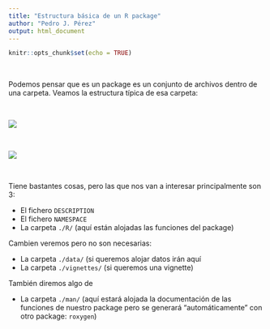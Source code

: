```yaml
---
title: "Estructura básica de un R package"
author: "Pedro J. Pérez"
output: html_document
---
```


```r
knitr::opts_chunk$set(echo = TRUE)
```


<br>

Podemos pensar que es un package es un conjunto de archivos dentro de una carpeta. Veamos la estructura típica de esa carpeta:

<br>

![](https://github.com/perezp44/my_crear_website/tree/master/docs/imagenes/Estructura_final_pkg4albacete.png)

<br>

![](./imagenes/Estructura_final_pkg4albacete.png)


<br>

Tiene bastantes cosas, pero las que nos van a interesar principalmente son 3:


  - El fichero `DESCRIPTION`  
  - El fichero `NAMESPACE`
  - La carpeta `./R/`  (aquí están alojadas las funciones del package)
  
Cambien veremos pero no son necesarias:

  - La carpeta `./data/` (si queremos alojar datos irán aquí
  - La carpeta `./vignettes/` (si queremos una vignette)

También diremos algo de 

  - La carpeta `./man/`  (aquí estará alojada la documentación de las funciones de nuestro package pero se generará "automáticamente" con otro package: `roxygen`)

<br>

